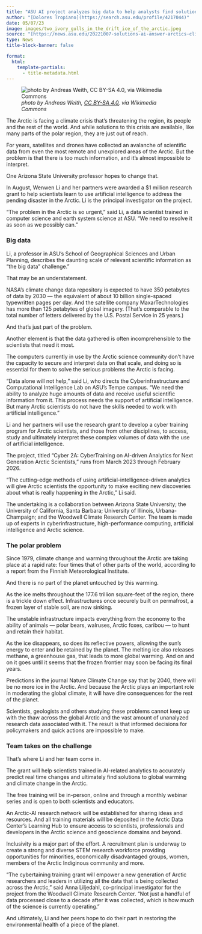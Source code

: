 ```yaml
---
title: "ASU AI project analyzes big data to help analysts find solutions to Arctic warming"
author: "[Dolores Tropiano](https://search.asu.edu/profile/4217044)"
date: 05/07/23
image: images/two_ivory_gulls_in_the_drift_ice_of_the_arctic.jpeg
source: "[https://news.asu.edu/20221007-solutions-ai-answer-arctics-climate-change-problems](https://news.asu.edu/20221007-solutions-ai-answer-arctics-climate-change-problems)"
type: News
title-block-banner: false

format: 
  html:
    template-partials: 
      - title-metadata.html
---
```


![*photo by Andreas Weith, [CC BY-SA 4.0](https://creativecommons.org/licenses/by-sa/4.0/), via Wikimedia Commons*](images/two_ivory_gulls_in_the_drift_ice_of_the_arctic.jpeg)

The Arctic is facing a climate crisis that’s threatening the region, its people and the rest of the world. And while solutions to this crisis are available, like many parts of the polar region, they are just out of reach.

For years, satellites and drones have collected an avalanche of scientific data from even the most remote and unexplored areas of the Arctic. But the problem is that there is too much information, and it’s almost impossible to interpret.

One Arizona State University professor hopes to change that.

In August, Wenwen Li and her partners were awarded a $1 million research grant to help scientists learn to use artificial intelligence to address the pending disaster in the Arctic. Li is the principal investigator on the project.

“The problem in the Arctic is so urgent,” said Li, a data scientist trained in computer science and earth system science at ASU. “We need to resolve it as soon as we possibly can.”

### Big data

Li, a professor in ASU’s School of Geographical Sciences and Urban Planning, describes the daunting scale of relevant scientific information as “the big data” challenge.”

That may be an understatement.

NASA’s climate change data repository is expected to have 350 petabytes of data by 2030 — the equivalent of about 10 billion single-spaced typewritten pages per day. And the satellite company MaxarTechnologies has more than 125 petabytes of global imagery. (That’s comparable to the total number of letters delivered by the U.S. Postal Service in 25 years.)

And that’s just part of the problem.

Another element is that the data gathered is often incomprehensible to the scientists that need it most.

The computers currently in use by the Arctic science community don’t have the capacity to secure and interpret data on that scale, and doing so is essential for them to solve the serious problems the Arctic is facing.

“Data alone will not help,” said Li, who directs the Cyberinfrastructure and Computational Intelligence Lab on ASU’s Tempe campus. “We need the ability to analyze huge amounts of data and receive useful scientific information from it. This process needs the support of artificial intelligence. But many Arctic scientists do not have the skills needed to work with artificial intelligence.”

Li and her partners will use the research grant to develop a cyber training program for Arctic scientists, and those from other disciplines, to access, study and ultimately interpret these complex volumes of data with the use of artificial intelligence.

The project, titled “Cyber 2A: CyberTraining on AI-driven Analytics for Next Generation Arctic Scientists,” runs from March 2023 through February 2026.

“The cutting-edge methods of using artificial-intelligence-driven analytics will give Arctic scientists the opportunity to make exciting new discoveries about what is really happening in the Arctic,” Li said.

The undertaking is a collaboration between Arizona State University; the University of California, Santa Barbara; University of Illinois, Urbana-Champaign; and the Woodwell Climate Research Center. The team is made up of experts in cyberinfrastructure, high-performance computing, artificial intelligence and Arctic science.

### The polar problem

Since 1979, climate change and warming throughout the Arctic are taking place at a rapid rate: four times that of other parts of the world, according to a report from the Finnish Meteorological Institute.

And there is no part of the planet untouched by this warming.

As the ice melts throughout the 177.6 trillion square-feet of the region, there is a trickle down effect. Infrastructures once securely built on permafrost, a frozen layer of stable soil, are now sinking.

The unstable infrastructure impacts everything from the economy to the ability of animals — polar bears, walruses, Arctic foxes, caribou — to hunt and retain their habitat.

As the ice disappears, so does its reflective powers, allowing the sun’s energy to enter and be retained by the planet. The melting ice also releases methane, a greenhouse gas, that leads to more global warming. And on and on it goes until it seems that the frozen frontier may soon be facing its final years.

Predictions in the journal Nature Climate Change say that by 2040, there will be no more ice in the Arctic. And because the Arctic plays an important role in moderating the global climate, it will have dire consequences for the rest of the planet.

Scientists, geologists and others studying these problems cannot keep up with the thaw across the global Arctic and the vast amount of unanalyzed research data associated with it. The result is that informed decisions for policymakers and quick actions are impossible to make.

### Team takes on the challenge

That’s where Li and her team come in.

The grant will help scientists trained in AI-related analytics to accurately predict real time changes and ultimately find solutions to global warming and climate change in the Arctic.

The free training will be in-person, online and through a monthly webinar series and is open to both scientists and educators.

An Arctic-AI research network will be established for sharing ideas and resources. And all training materials will be deposited in the Arctic Data Center’s Learning Hub to ensure access to scientists, professionals and developers in the Arctic science and geoscience domains and beyond.

Inclusivity is a major part of the effort. A recruitment plan is underway to create a strong and diverse STEM research workforce providing opportunities for minorities, economically disadvantaged groups, women, members of the Arctic Indiginous community and more.

“The cybertaining training grant will empower a new generation of Arctic researchers and leaders in utilizing all the data that is being collected across the Arctic,” said Anna Liljedahl, co-principal investigator for the project from the Woodwell Climate Research Center. “Not just a handful of data processed close to a decade after it was collected, which is how much of the science is currently operating.”

And ultimately, Li and her peers hope to do their part in restoring the environmental health of a piece of the planet.
